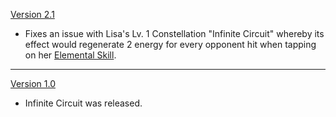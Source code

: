 {{Change History/Header}}
[[Version 2.1]]
* Fixes an issue with Lisa's Lv. 1 Constellation "Infinite Circuit" whereby its effect would regenerate 2 energy for every opponent hit when tapping on her [[Violet Arc|Elemental Skill]].
----
[[Version 1.0]]
* Infinite Circuit was released.